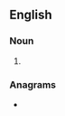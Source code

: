 ==English==

===Noun===
{{head|en|noun plural form}}

# {{plural of|carving|lang=en}}

===Anagrams===
* {{l|en|cravings}}